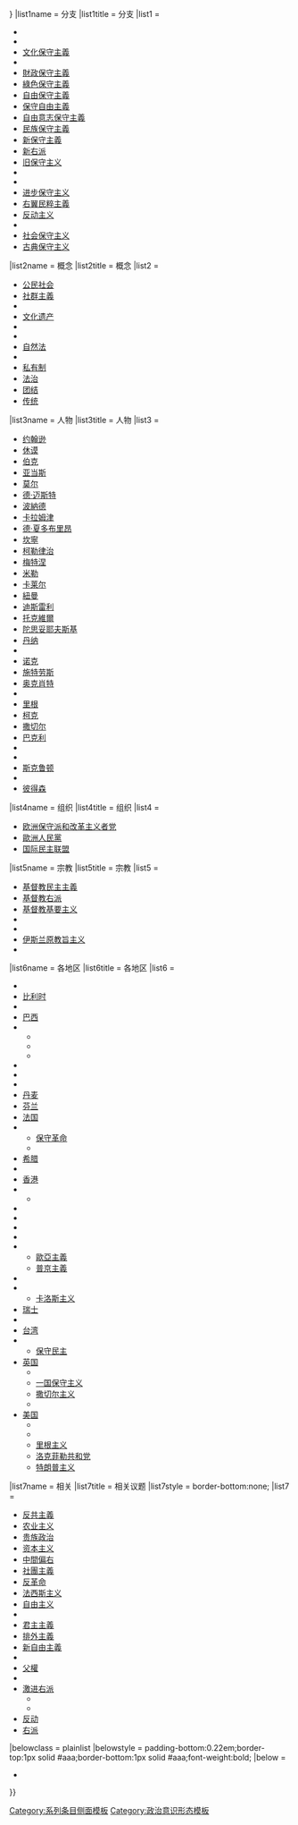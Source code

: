 {{Sidebar with collapsible lists
|name = Conservatism
|style = width:22.0em; border: 4px double #0000CD; background:#FFFFFF;
|pretitle = [[:Category:保守主义|系列]]条目
|titlestyle = padding-bottom:0;font-size:200%;font-weight:normal; background:#0000CD
|title = '''[[保守主义|<span style="color:#FFFFFF;"><small>保守主义</small></span>]]'''
|image = [[File:Blue flag waving.svg|75px]]
|imagestyle = padding-top:0.6em;
|listclass = hlist
|listtitlestyle = background:transparent;border-top:1px solid #aaa;text-align:center;
|expanded = {{{expanded|{{{1|}}}}}}
|list1name = 分支
|list1title = 分支
|list1 = <!-- Alphabetical. -->
* {{tsl|en|Compassionate conservatism|激情保守主义}}
* {{tsl|en|Conservative corporatism|保守统合主义}}
* [[文化保守主義]]
* {{tsl|en|List of conservative feminists|保守女权主义者列表|保守女权主义}}
* [[財政保守主義]]
* [[綠色保守主義]]
* [[自由保守主義]]
* [[保守自由主義]]
* [[自由意志保守主義]]
* [[民族保守主義]]
* [[新保守主義]]
* [[新右派]]
* [[旧保守主义]]
* {{tsl|en|Paternalistic conservatism|家长保守主义}}
* {{tsl|en|Pragmatic conservatism|实用保守主义}}
* [[进步保守主义]]
* [[右翼民粹主義]]
* [[反动|反动主义]]
* {{tsl|en|Small-c conservative|小保守主义}}
* [[社会保守主义]]
* [[古典保守主义]]
|list2name = 概念
|list2title = 概念
|list2 = <!-- Alphabetical. -->
* [[公民社会]]
* [[社群主義]]
* {{tsl|en|Complementarianism|互补主义}}
* [[文化遗产]]
* {{tsl|en|Familism|家庭主义}}
* {{tsl|en|Family values|家庭价值观}}
* [[自然法]]
* {{tsl|en|Natural order (philosophy)|自然规律 (哲学)|自然规律}}
* [[私有制]]
* [[法治]]
* [[团结]]
* [[传统]]
|list3name = 人物
|list3title = 人物
|list3 = <!-- 按照出生日期顺序Chronologically by DOB, plus limited to those in a "Conservatism-type" category. -->
* [[塞缪尔·约翰逊|约翰逊]]<!-- 1709. -->
* [[大卫·休谟|休谟]]<!-- May 1711. -->
* [[埃德蒙·伯克|伯克]]<!-- January 1729. -->
* [[约翰·亚当斯|亚当斯]]<!-- October 1735. -->
* [[汉娜·莫尔|莫尔]]<!-- February 1745. -->
* [[约瑟夫·德·迈斯特|德·迈斯特]]<!-- April 1753. -->
* [[波納德]]<!-- 1754. -->
* [[尼古拉·米哈伊洛维奇·卡拉姆津|卡拉姆津]]<!-- 1776. -->
* [[弗朗索瓦-勒内·德·夏多布里昂|德·夏多布里昂]]<!-- September 1768. -->
* [[喬治·坎寧|坎寧]]<!-- April 1770. -->
* [[塞缪尔·泰勒·柯勒律治|柯勒律治]]<!-- 1772. -->
* [[克萊門斯·梅特涅|梅特涅]]<!-- 1773. -->
* [[亞當·米勒 (作家)|米勒]]<!-- 1779. -->
* [[托马斯·卡莱尔|卡莱尔]]<!-- 1795. -->
* [[若望·亨利·紐曼|紐曼]]<!-- 1801 -->
* [[本傑明·迪斯雷利|迪斯雷利]]<!-- 1804. -->
* [[亞歷西斯·托克維爾|托克維爾]]<!-- July 1805. -->
* [[費奧多爾·米哈伊洛維奇·陀思妥耶夫斯基|陀思妥耶夫斯基]]<!-- 1821. -->
* [[依波利特·阿道尔夫·丹纳|丹纳]]<!-- April 1828. -->
* {{tsl|en|Feliks Koneczny|费利克斯·科尼奇尼|科尼奇尼}}<!-- November 1862. -->
* [[艾尔伯特·杰伊·诺克|诺克]]<!-- October 1870. -->
* [[列奥·施特劳斯|施特劳斯]]<!-- 1899. -->
* [[迈克尔·奥克肖特|奥克肖特]]<!-- 1901. -->
* {{tsl|en|Erik von Kuehnelt-Leddihn|埃里克·冯·屈内尔特-勒丁|冯·屈内尔特-勒丁}}<!-- July 1909. -->
* [[罗纳德·里根|里根]]<!-- February 1911 -->
* [[罗素·柯克|柯克]]<!-- 1918. -->
* [[玛格丽特·撒切尔|撒切尔]]<!-- October 1925. -->
* [[小威廉·F·巴克利|巴克利]]<!-- November 1925. -->
* {{tsl|en|Auberon Waugh|奥伯龙·沃|沃}}<!-- November 1939. -->
* {{tsl|en|George Will|乔治·威尔|威尔}}<!-- 1941. -->
* [[罗杰·斯克鲁顿|斯克鲁顿]]<!-- 1944. -->
* {{tsl|en|Peter Hitchens|彼得·希钦斯|希钦斯}}<!-- October 1951. -->
* [[乔丹·彼得森|彼得森]]<!-- June 1962. -->
|list4name = 组织
|list4title = 组织
|list4 = <!-- Alphabetical. -->
* [[欧洲保守派和改革主义者党]]
* [[歐洲人民黨]]
* [[国际民主联盟]]
|list5name = 宗教
|list5title = 宗教
|list5 = <!-- Alphabetical. -->
* [[基督教民主主義]]
* [[基督教右派]]
* [[基督教基要主义]]
* {{tsl|en|Hindu conservatism|印度教保守主义}}
* {{tsl|en|Jewish conservatism|犹太教保守主义}}
* [[伊斯兰原教旨主义]]
* {{tsl|en|Traditionalist Catholicism|传统主义天主教}}
|list6name = 各地区
|list6title = 各地区
|list6 = <!-- Alphabetical. --><!--部分位于英维保守主义主条目，保守主义主条目需要扩充-->
* {{tsl|en|Conservatism in Australia|澳大利亚保守主义|澳大利亚}}
* [[保守主义#歐洲大陆|比利时]]
* {{tsl|en|Conservatism in North America|北美洲保守主义|伯利兹}}
* [[保守主义#地區政治|巴西]]
* {{tsl|en|Conservatism in Canada|加拿大保守主义|加拿大}}
** {{tsl|en|Blue tory|蓝托利}}
** {{tsl|en|Red tory|红托利}}
** {{tsl|en|Social conservatism in Canada|加拿大社交保守主义|社交保守主义}}
* {{tsl|en|Neoauthoritarianism (China)|新权威主义 (中国)|中国}}
* {{tsl|en|Conservatism in Colombia|哥伦比亚保守主义|哥伦比亚}}
* {{tsl|en|Conservatism in North America#Cuba|北美洲保守主义|古巴}}
* [[保守主义#歐洲大陆|丹麦]]
* [[保守主义#歐洲大陆|芬兰]]
* [[保守主义#歐洲大陆|法国]]
* {{tsl|en|Conservatism in Germany|德国保守主义|德国}}
** [[保守革命]]
** {{tsl|en|State Socialism (Germany)|邦国社会主义 (德国)|邦国社会主义}}
* [[保守主义#歐洲大陆|希腊]]
* {{tsl|en|Conservatism in North America#Guatemala|北美洲保守主义|危地马拉}}
* [[商界 (香港政治派別)|香港]]
* {{tsl|en|Conservatism in India|印度保守主义|印度}}
** {{tsl|en|Hindutva|印度教特性}}
* {{tsl|en|Conservatism in North America#Mexico|北美洲保守主义|墨西哥}}
* {{tsl|en|Historic conservatism in New Zealand|新西兰历史上的保守主义|新西兰}}
* {{tsl|en|Conservatism in Pakistan|巴基斯坦保守主义|巴基斯坦}}
* {{tsl|en|Conservatism in North America#Panama|北美洲保守主义|巴拿马}}
* {{tsl|en|Conservatism in Russia|俄罗斯保守主义|俄罗斯}}
** [[歐亞主義]]
** [[普京主義]]
* {{tsl|en|Conservatism in Serbia|塞尔维亚保守主义|塞尔维亚}}
* {{tsl|en|Traditionalism (Spain)|传统主义 (西班牙)|西班牙}}
** [[卡洛斯主义]]
* [[保守主义#歐洲大陆|瑞士]]
* {{tsl|en|Conservatism in South Korea|韩国保守主义|韩国}}
* [[中国国民党历史|台湾]]
* {{tsl|en|Conservatism in Turkey|土耳其保守主义|土耳其}}
** [[保守民主]]
* [[英國保守主義|英国]]
** {{tsl|en|"And" theory of conservatism|保守主义“和”理论|“和”主义}}
** [[一国保守主义]]
** [[撒切尔主义]]
** {{tsl|en|Toryism|托利主义}}
* [[美國保守主義|美国]]
** {{tsl|en|Fusionism|融合主义}}
** {{tsl|en|Movement conservatism|保守主义运动|运动}}
** [[羅納德·雷根的政治立場|里根主义]]
** [[洛克菲勒共和党]]
** [[特朗普主义]]
|list7name = 相关
|list7title = 相关议题
|list7style = border-bottom:none;
|list7 =
* [[反共主義]]
* [[农业主义]]
* [[贵族政治]]
* [[资本主义]]
* [[中間偏右]]
* [[社團主義]]
* [[反革命]]
* [[法西斯主义]]
* [[自由主义]]
* {{tsl|en|Maternalism|母系主义}}
* [[君主主義]]
* [[排外主義]]
* [[新自由主義]]
* {{tsl|en|Old Right (United States)|老右派 (美国)|老右派}}
* [[父權]]
* {{tsl|en|Radical centrism|激进中间主义}}
* [[極右派|激进右派]]
** {{tsl|en|Radical right (Europe)|激进右派 (欧洲)|欧洲}}
** {{tsl|en|Radical right (United States)|激进右派 (美国)|美国}}
* [[反动]]
* [[右派]]
|belowclass = plainlist
|belowstyle = padding-bottom:0.22em;border-top:1px solid #aaa;border-bottom:1px solid #aaa;font-weight:bold;
|below =
* {{portal-inline|政治|size=tiny}}
}}<noinclude>
{{documentation
 |content =
{{notice
 |1 = This is the sidebar version of the Conservatism template. For the footer version, with more links, see {{tl|Conservatism footer}}. Please ensure that it is kept updated with any content changes made here.

Note: links on this template are restricted to [http://tools.wmflabs.org/enwp10/bin/list2.fcgi?run=yes&projecta=Conservatism&namespace=&pagename=&quality=&importance=Top-Class&score=&limit=250&offset=1&sorta=Importance&sortb=Article+title top-importance Conservatism articles].
}}

{{collapsible lists option
 |listnames = 分支, 概念, 人物, 组织, 宗教, 各地区, 相关
}}
}}<!--(end documentation)-->

[[Category:系列条目侧面模板]]
[[Category:政治意识形态模板]]
</noinclude>